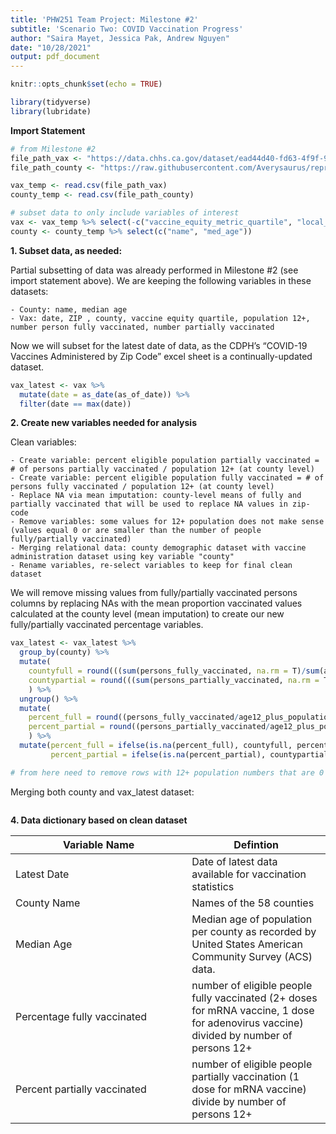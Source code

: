 ```yaml
---
title: 'PHW251 Team Project: Milestone #2'
subtitle: 'Scenario Two: COVID Vaccination Progress'
author: "Saira Mayet, Jessica Pak, Andrew Nguyen"
date: "10/28/2021"
output: pdf_document
---
```


```r
knitr::opts_chunk$set(echo = TRUE)

library(tidyverse)
library(lubridate)
```

**Import Statement**

```r

# from Milestone #2
file_path_vax <- "https://data.chhs.ca.gov/dataset/ead44d40-fd63-4f9f-950a-3b0111074de8/resource/ec32eece-7474-4488-87f0-6e91cb577458/download/covid19vaccinesbyzipcode_test.csv"
file_path_county <- "https://raw.githubusercontent.com/Averysaurus/reproducable_examples-/main/ca_county_demographics.csv"

vax_temp <- read.csv(file_path_vax)
county_temp <- read.csv(file_path_county)

# subset data to only include variables of interest
vax <- vax_temp %>% select(-c("vaccine_equity_metric_quartile", "local_health_jurisdiction", "vem_source", 10:13))
county <- county_temp %>% select(c("name", "med_age"))
```

**1. Subset data, as needed:**

Partial subsetting of data was already performed in Milestone #2 (see import statement above).
We are keeping the following variables in these datasets:

    - County: name, median age
    - Vax: date, ZIP , county, vaccine equity quartile, population 12+, number person fully vaccinated, number partially vaccinated

Now we will subset for the latest date of data, as the CDPH's "COVID-19 Vaccines Administered by Zip Code" excel sheet is a continually-updated dataset.
```r
vax_latest <- vax %>%
  mutate(date = as_date(as_of_date)) %>%
  filter(date == max(date))
```


\newpage    
**2. Create new variables needed for analysis**

Clean variables:

    - Create variable: percent eligible population partially vaccinated = # of persons partially vaccinated / population 12+ (at county level)
    - Create variable: percent eligible population fully vaccinated = # of persons fully vaccinated / population 12+ (at county level)
    - Replace NA via mean imputation: county-level means of fully and partially vaccinated that will be used to replace NA values in zip-code
    - Remove variables: some values for 12+ population does not make sense (values equal 0 or are smaller than the number of people fully/partially vaccinated)
    - Merging relational data: county demographic dataset with vaccine administration dataset using key variable "county"
    - Rename variables, re-select variables to keep for final clean dataset


We will remove missing values from fully/partially vaccinated persons columns by replacing NAs with the mean proportion vaccinated values calculated at the county level (mean imputation) to create our new fully/partially vaccinated percentage variables.

```r

vax_latest <- vax_latest %>% 
  group_by(county) %>%
  mutate(
    countyfull = round(((sum(persons_fully_vaccinated, na.rm = T)/sum(age12_plus_population))*100), digits = 2),
    countypartial = round(((sum(persons_partially_vaccinated, na.rm = T)/sum(age12_plus_population))*100), digits = 2)
    ) %>% 
  ungroup() %>% 
  mutate(
    percent_full = round((persons_fully_vaccinated/age12_plus_population)*100, digits = 2),
    percent_partial = round((persons_partially_vaccinated/age12_plus_population)*100, digits = 2)
    ) %>% 
  mutate(percent_full = ifelse(is.na(percent_full), countyfull, percent_full),
         percent_partial = ifelse(is.na(percent_partial), countypartial, percent_partial))

# from here need to remove rows with 12+ population numbers that are 0 or smaller than vaccinated people numbers, calculate county averages again (this time without NAs), remove unnecessary columns, merge with county dataset, and rename column names
```



Merging both county and vax_latest dataset:
```r

```

\newpage 
**4. Data dictionary based on clean dataset** 


**Variable Name** | **Defintion** 
--------------|-----------
Latest Date   | Date of latest data available for vaccination statistics
County Name   | Names of the 58 counties
Median Age    | Median age of population per county as recorded by United States American Community Survey (ACS) data.
Percentage fully vaccinated | number of eligible people fully vaccinated (2+ doses for mRNA vaccine, 1 dose for adenovirus vaccine) divided by number of persons 12+ 
Percent partially vaccinated | number of eligible people partially vaccination (1 dose for mRNA vaccine) divide by number of persons 12+